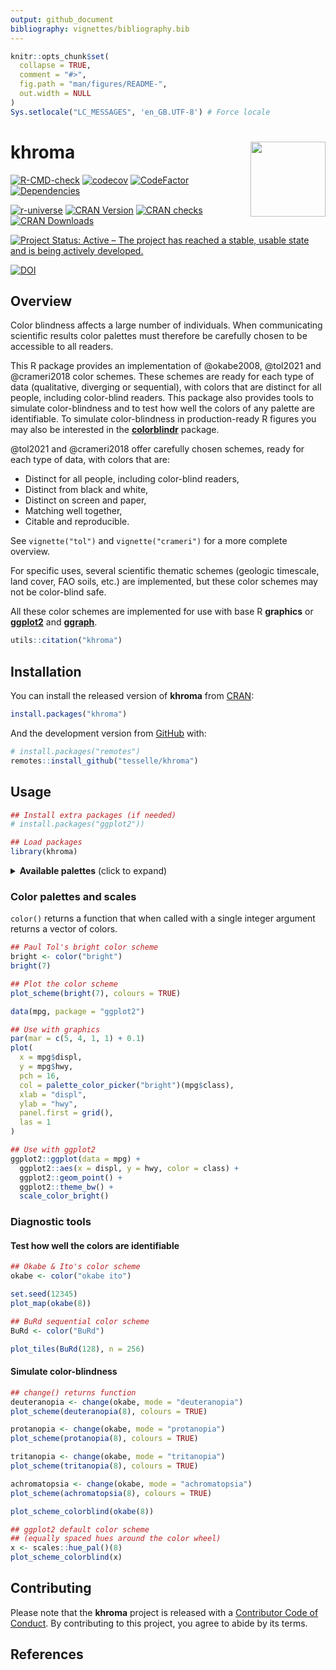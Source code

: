 ```yaml
---
output: github_document
bibliography: vignettes/bibliography.bib
---
```


<!-- README.md is generated from README.Rmd. Please edit that file -->

```r
knitr::opts_chunk$set(
  collapse = TRUE,
  comment = "#>",
  fig.path = "man/figures/README-",
  out.width = NULL
)
Sys.setlocale("LC_MESSAGES", 'en_GB.UTF-8') # Force locale
```

# khroma <img width=120px src="man/figures/logo.png" align="right" />

<!-- badges: start -->
[![R-CMD-check](https://github.com/tesselle/khroma/workflows/R-CMD-check/badge.svg)](https://github.com/tesselle/khroma/actions)
[![codecov](https://codecov.io/gh/tesselle/khroma/branch/main/graph/badge.svg)](https://app.codecov.io/gh/tesselle/khroma)
[![CodeFactor](https://www.codefactor.io/repository/github/tesselle/khroma/badge/main)](https://www.codefactor.io/repository/github/tesselle/khroma/overview/main)
[![Dependencies](https://tinyverse.netlify.com/badge/khroma)](https://cran.r-project.org/package=khroma)

[![r-universe](https://tesselle.r-universe.dev/badges/khroma)](https://tesselle.r-universe.dev/khroma){.pkgdown-devel}
[![CRAN Version](http://www.r-pkg.org/badges/version/khroma)](https://cran.r-project.org/package=khroma){.pkgdown-release}
[![CRAN checks](https://badges.cranchecks.info/worst/khroma.svg)](https://cran.r-project.org/web/checks/check_results_khroma.html){.pkgdown-release}
[![CRAN Downloads](http://cranlogs.r-pkg.org/badges/khroma)](https://cran.r-project.org/package=khroma){.pkgdown-release}

[![Project Status: Active – The project has reached a stable, usable state and is being actively developed.](https://www.repostatus.org/badges/latest/active.svg)](https://www.repostatus.org/#active)

[![DOI](https://zenodo.org/badge/DOI/10.5281/zenodo.1472077.svg)](https://doi.org/10.5281/zenodo.1472077)
<!-- badges: end -->

## Overview

Color blindness affects a large number of individuals. When communicating scientific results color palettes must therefore be carefully chosen to be accessible to all readers.

This R package provides an implementation of @okabe2008, @tol2021 and @crameri2018 color schemes. These schemes are ready for each type of data (qualitative, diverging or sequential), with colors that are distinct for all people, including color-blind readers. This package also provides tools to simulate color-blindness and to test how well the colors of any palette are identifiable. To simulate color-blindness in production-ready R figures you may also be interested in the [**colorblindr**](https://github.com/clauswilke/colorblindr) package.

@tol2021 and @crameri2018 offer carefully chosen schemes, ready for each type of data, with colors that are:

* Distinct for all people, including color-blind readers,
* Distinct from black and white,
* Distinct on screen and paper,
* Matching well together,
* Citable and reproducible.

See `vignette("tol")` and `vignette("crameri")` for a more complete overview.

For specific uses, several scientific thematic schemes (geologic timescale, land cover, FAO soils, etc.) are implemented, but these color schemes may not be color-blind safe.

All these color schemes are implemented for use with base R **graphics** or [**ggplot2**](https://github.com/tidyverse/ggplot2) and [**ggraph**](https://github.com/thomasp85/ggraph).

```r
utils::citation("khroma")
```

## Installation

You can install the released version of **khroma** from [CRAN](https://CRAN.R-project.org):

```r
install.packages("khroma")
```

And the development version from [GitHub](https://github.com/) with:

```r
# install.packages("remotes")
remotes::install_github("tesselle/khroma")
```

## Usage

```r
## Install extra packages (if needed)
# install.packages("ggplot2"))

## Load packages
library(khroma)
```

<details>
<summary><strong>Available palettes</strong> (click to expand)</summary>

```r
## Get a table of available palettes
info()
```

</details>

### Color palettes and scales

`color()` returns a function that when called with a single integer argument returns a vector of colors.

```r
## Paul Tol's bright color scheme
bright <- color("bright")
bright(7)
```

```r
## Plot the color scheme
plot_scheme(bright(7), colours = TRUE)
```

```r
data(mpg, package = "ggplot2")

## Use with graphics
par(mar = c(5, 4, 1, 1) + 0.1)
plot(
  x = mpg$displ,
  y = mpg$hwy,
  pch = 16,
  col = palette_color_picker("bright")(mpg$class),
  xlab = "displ",
  ylab = "hwy",
  panel.first = grid(),
  las = 1
)

## Use with ggplot2
ggplot2::ggplot(data = mpg) +
  ggplot2::aes(x = displ, y = hwy, color = class) +
  ggplot2::geom_point() +
  ggplot2::theme_bw() +
  scale_color_bright()
```

### Diagnostic tools
#### Test how well the colors are identifiable

```r
## Okabe & Ito's color scheme
okabe <- color("okabe ito")

set.seed(12345)
plot_map(okabe(8))
```

```r
## BuRd sequential color scheme
BuRd <- color("BuRd")

plot_tiles(BuRd(128), n = 256)
```

#### Simulate color-blindness

```r
## change() returns function
deuteranopia <- change(okabe, mode = "deuteranopia")
plot_scheme(deuteranopia(8), colours = TRUE)

protanopia <- change(okabe, mode = "protanopia")
plot_scheme(protanopia(8), colours = TRUE)

tritanopia <- change(okabe, mode = "tritanopia")
plot_scheme(tritanopia(8), colours = TRUE)

achromatopsia <- change(okabe, mode = "achromatopsia")
plot_scheme(achromatopsia(8), colours = TRUE)
```

```r
plot_scheme_colorblind(okabe(8))

## ggplot2 default color scheme
## (equally spaced hues around the color wheel)
x <- scales::hue_pal()(8)
plot_scheme_colorblind(x)
```

## Contributing

Please note that the **khroma** project is released with a [Contributor Code of Conduct](https://www.tesselle.org/conduct.html). By contributing to this project, you agree to abide by its terms.

## References
